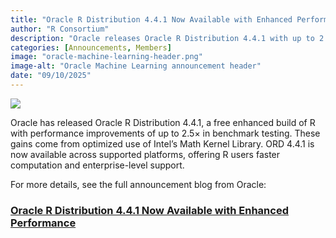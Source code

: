 ```yaml
---
title: "Oracle R Distribution 4.4.1 Now Available with Enhanced Performance"
author: "R Consortium"
description: "Oracle releases Oracle R Distribution 4.4.1 with up to 2.5× faster performance via Intel MKL optimizations, available across supported platforms."
categories: [Announcements, Members]
image: "oracle-machine-learning-header.png"
image-alt: "Oracle Machine Learning announcement header"
date: "09/10/2025"
---
```


![](oracle-machine-learning-header.png)

Oracle has released Oracle R Distribution 4.4.1, a free enhanced build of R with performance improvements of up to 2.5× in benchmark testing. These gains come from optimized use of Intel’s Math Kernel Library. ORD 4.4.1 is now available across supported platforms, offering R users faster computation and enterprise-level support.


For more details, see the full announcement blog from Oracle:

### [Oracle R Distribution 4.4.1 Now Available with Enhanced Performance](https://blogs.oracle.com/machinelearning/post/oracle-r-distribution-441-now-available-with-enhanced-performance)


